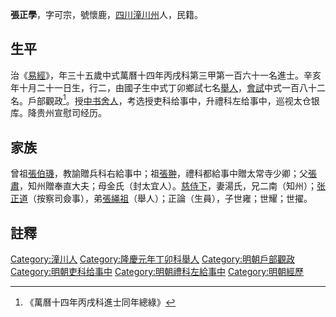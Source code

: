 {{Otheruses|other=名为張正學的其他人物|張正學}}
{{明清人物信息框
| 姓名 = 張正學
| 原名 =
| 圖片名稱= 
| 圖片大小 =
| 圖片說明 = 
| 最高職務 =禮科左給事中
| 國家 = 大明 
| 爵位 =
| 籍貫 = [[四川|四川]][[潼川州|潼川州]]
| 族裔 = 
| 旗籍 = 
| 字號 = 
| 諡號 =
| 出生日期 = 嘉靖三十一年壬子<br>辛亥年十月二十一日（官年）
| 出生地點 =
| 逝世日期 = 万历三十五年六月初九日
| 逝世地點 =
| 墓葬 =
| 配偶 = 湯氏
| 親屬 = 曾祖[[張伯璣|張伯璣]]，祖[[張翀|張翀]]，父[[張肅|張肅]]，母金氏（封太宜人）
| 出身 =
* 隆慶元年丁卯科舉人
* 萬曆十四年丙戌科進士
| 經歷 =
| 著作 =  
}}

'''張正學'''{{BD|1552年||1607年||}}，字可宗，號懷鹿，[[四川|四川]][[潼川州|潼川州]]人，民籍。

==生平==
治《[[易經|易經]]》，年三十五歲中式萬曆十四年丙戌科第三甲第一百六十一名進士。辛亥年十月二十一日生，行二，由國子生中式丁卯鄉試七名[[舉人|舉人]]，[[會試|會試]]中式一百八十二名。戶部觀政<ref>《萬曆十四年丙戌科進士同年總綠》</ref>。授[[中书舍人|中书舍人]]，考选授吏科给事中，升禮科左给事中，巡视太仓银库。降贵州宣慰司经历。

==家族==
曾祖[[張伯璣|張伯璣]]，教諭贈兵科右給事中；祖[[張翀|張翀]]，禮科都給事中贈太常寺少卿；父[[張肅|張肅]]，知州贈奉直大夫；母金氏（封太宜人）。[[慈侍下|慈侍下]]，妻湯氏，兄二南（知州）；[[张正道|张正道]]（按察司僉事），弟[[張䋲祖|張䋲祖]]（舉人）；正論（生員），子世雍；世耀；世擢。

==註釋==
{{reflist}}

{{明朝人物小作品}}
{{萬曆十四年丙戌科殿试金榜}}
[[Category:潼川人|Category:潼川人]]
[[Category:隆慶元年丁卯科舉人|Category:隆慶元年丁卯科舉人]]
[[Category:明朝戶部觀政|Category:明朝戶部觀政]]
[[Category:明朝吏科给事中|Category:明朝吏科给事中]]
[[Category:明朝禮科左給事中|Category:明朝禮科左給事中]]
[[Category:明朝經歷|Category:明朝經歷]]